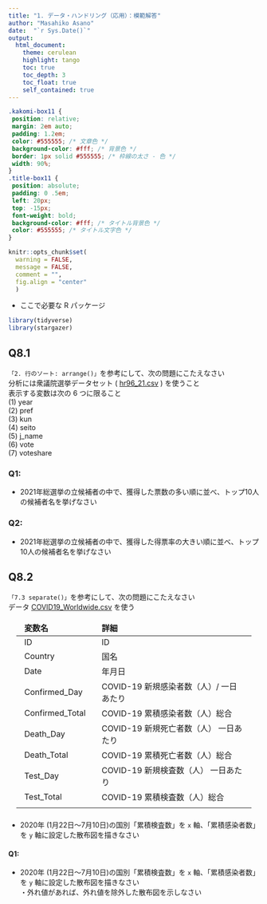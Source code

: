 ```yaml
---
title: "1. データ・ハンドリング（応用）：模範解答"
author: "Masahiko Asano"
date:  "`r Sys.Date()`"
output:
  html_document:
    theme: cerulean
    highlight: tango
    toc: true
    toc_depth: 3
    toc_float: true
    self_contained: true
---
```

<style>
 
table, td, th {
  border: none;
  padding-left: 1em;
  padding-right: 1em;
  min-width: 50%;
  margin-left: auto;
  margin-right: auto;
  margin-top: 1em;
  margin-bottom: 1em;
}

</style>

```css
.kakomi-box11 {
 position: relative;
 margin: 2em auto;
 padding: 1.2em;
 color: #555555; /* 文章色 */
 background-color: #fff; /* 背景色 */
 border: 1px solid #555555; /* 枠線の太さ - 色 */
 width: 90%;
}
.title-box11 {
 position: absolute;
 padding: 0 .5em;
 left: 20px;
 top: -15px;
 font-weight: bold;
 background-color: #fff; /* タイトル背景色 */
 color: #555555; /* タイトル文字色 */
}
```

```r
knitr::opts_chunk$set(
  warning = FALSE,       
  message = FALSE,      
  comment = "",
  fig.align = "center"  
  )
```

- ここで必要な R パッケージ  

```r
library(tidyverse)
library(stargazer)
```  



## Q8.1  
`「2. 行のソート: arrange()」`を参考にして、次の問題にこたえなさい  
分析には衆議院選挙データセット ( [hr96_21.csv](http://www.ner.takushoku-u.ac.jp/masano/class_material/waseda/keiryo/hr96_21.csv) ) を使うこと  
表示する変数は次の 6 つに限ること  
(1) year  
(2) pref  
(3) kun  
(4) seito  
(5) j_name  
(6) vote  
(7) voteshare 


### Q1:  
- 2021年総選挙の立候補者の中で、獲得した票数の多い順に並べ、トップ10人の候補者名を挙げなさい  

### []{style="color:red"}



### Q2:  
- 2021年総選挙の立候補者の中で、獲得した得票率の大きい順に並べ、トップ10人の候補者名を挙げなさい 


## Q8.2  
`「7.3 separate()」`を参考にして、次の問題にこたえなさい  
データ [COVID19_Worldwide.csv](https://www.jaysong.net/RBook/Data/COVID19_Worldwide.csv) を使う   

|変数名|詳細|
|:------|:------|
|ID|ID|
|Country 	|国名|
|Date 	|年月日|
|Confirmed_Day| 	COVID-19 新規感染者数（人）/ 一日あたり|
|Confirmed_Total| 	COVID-19 累積感染者数（人）総合|
|Death_Day| 	COVID-19 新規死亡者数（人） 一日あたり|
|Death_Total| 	COVID-19 累積死亡者数（人）総合|
|Test_Day| 	COVID-19 新規検査数（人） 一日あたり|
|Test_Total| 	COVID-19 累積検査数（人）総合| 
|||

### []{style="color:red"}
- 2020年 (1月22日〜7月10日)の国別「累積検査数」を `x` 軸、「累積感染者数」を `y` 軸に設定した散布図を描きなさい  


#### Q1:  
- 2020年 (1月22日〜7月10日)の国別「累積検査数」を `x` 軸、「累積感染者数」を `y` 軸に設定した散布図を描きなさい  
・外れ値があれば、外れ値を除外した散布図を示しなさい  


